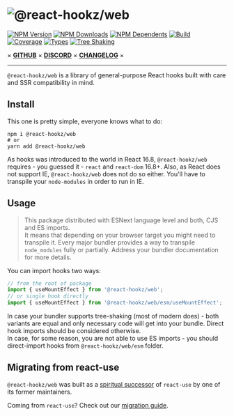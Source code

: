 
<Meta title="Home" />

<div style={{textAlign: 'center'}}>

# ![@react-hookz/web](./logo.png)

[![NPM Version](https://flat.badgen.net/npm/v/@react-hookz/web)](https://www.npmjs.com/package/@react-hookz/web)
[![NPM Downloads](https://flat.badgen.net/npm/dm/@react-hookz/web)](https://www.npmjs.com/package/@react-hookz/web)
[![NPM Dependents](https://flat.badgen.net/npm/dependents/@react-hookz/web)](https://www.npmjs.com/package/@react-hookz/web)
[![Build](https://img.shields.io/github/actions/workflow/status/react-hookz/web/ci-cd.yml?branch=master&style=flat-square)](https://github.com/react-hookz/web/actions)
[![Coverage](https://flat.badgen.net/codecov/c/github/react-hookz/web)](https://app.codecov.io/gh/react-hookz/web)
[![Types](https://flat.badgen.net/npm/types/@react-hookz/web)](https://www.npmjs.com/package/@react-hookz/web)
[![Tree Shaking](https://flat.badgen.net/bundlephobia/tree-shaking/@react-hookz/web)](https://bundlephobia.com/result?p=@react-hookz/web)

× **[GITHUB](https://github.com/react-hookz/web)** × **[DISCORD](https://discord.gg/Fjwphtu65f)** ×
**[CHANGELOG](https://github.com/react-hookz/web/blob/master/CHANGELOG.md)** ×

</div>

---

`@react-hookz/web` is a library of general-purpose React hooks built with care and SSR compatibility
in mind.

## Install

This one is pretty simple, everyone knows what to do:

```shell
npm i @react-hookz/web
# or
yarn add @react-hookz/web
```

As hooks was introduced to the world in React 16.8, `@react-hookz/web` requires - you guessed it -
`react` and `react-dom` 16.8+.
Also, as React does not support IE, `@react-hookz/web` does not do so either. You'll have to
transpile your `node-modules` in order to run in IE.

## Usage

> This package distributed with ESNext language level and both, CJS and ES imports.  
> It means that depending on your browser target  you might need to transpile it. Every major
> bundler provides a way to transpile `node_modules` fully or partially.
> Address your bundler documentation for more details.

You can import hooks two ways:

```ts
// from the root of package
import { useMountEffect } from '@react-hookz/web';
// or single hook directly
import { useMountEffect } from '@react-hookz/web/esm/useMountEffect';
```

In case your bundler supports tree-shaking (most of modern does) - both variants are equal and only
necessary code will get into your bundle. Direct hook imports should be considered otherwise.  
In case, for some reason, you are not able to use ES imports - you should direct-import hooks from
`@react-hookz/web/esm` folder.

## Migrating from react-use

`@react-hookz/web` was built as a [spiritual successor](https://github.com/streamich/react-use/issues/1974) 
of `react-use` by one of its former maintainers.

Coming from `react-use`? Check out our
[migration guide](https://react-hookz.github.io/web/?path=/docs/migrating-from-react-use--page).
